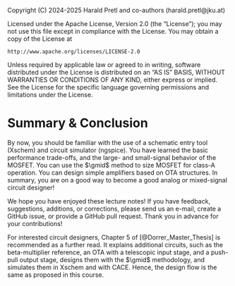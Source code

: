 ::: {.content-hidden}
Copyright (C) 2024-2025 Harald Pretl and co-authors (harald.pretl@jku.at)

Licensed under the Apache License, Version 2.0 (the "License");
you may not use this file except in compliance with the License.
You may obtain a copy of the License at

    http://www.apache.org/licenses/LICENSE-2.0

Unless required by applicable law or agreed to in writing, software
distributed under the License is distributed on an "AS IS" BASIS,
WITHOUT WARRANTIES OR CONDITIONS OF ANY KIND, either express or implied.
See the License for the specific language governing permissions and
limitations under the License.
:::

# Summary & Conclusion

By now, you should be familiar with the use of a schematic entry tool (Xschem) and circuit simulator (ngspice). You have learned the basic performance trade-offs, and the large- and small-signal behavior of the MOSFET. You can use the $\gmid$ method to size MOSFET for class-A operation. You can design simple amplifiers based on OTA structures. In summary, you are on a good way to become a good analog or mixed-signal circuit designer!

::: {.callout-important title="Feedback"}
We hope you have enjoyed these lecture notes! If you have feedback, suggestions, additions, or corrections, please send us an e-mail, create a GitHub issue, or provide a GitHub pull request. Thank you in advance for your contributions!
:::

::: {.callout-note title="Further Reading"}
For interested circuit designers, Chapter 5 of [@Dorrer_Master_Thesis] is recommended as a further read. It explains additional circuits, such as the beta-multiplier reference, an OTA with a telescopic input stage, and a push-pull output stage, designs them with the $\gmid$ methodology, and simulates them in Xschem and with CACE. Hence, the design flow is the same as proposed in this course.
:::